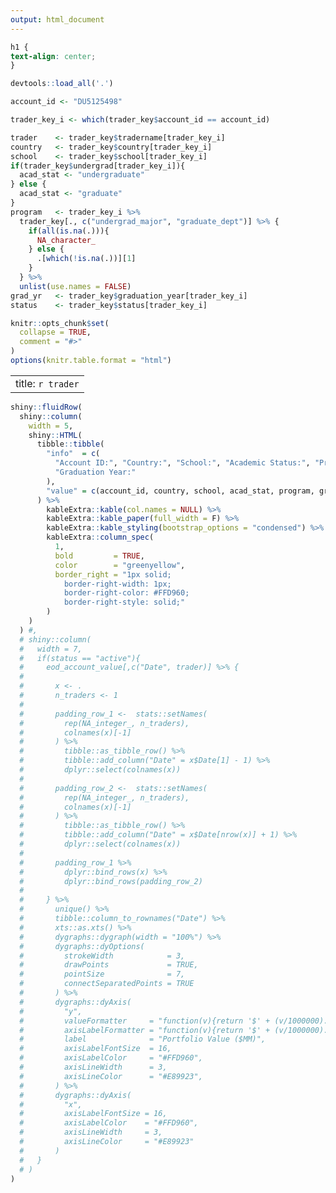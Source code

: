 ```yaml
---
output: html_document
---
```


```css
h1 {
text-align: center;
}
```

```r

devtools::load_all('.')

account_id <- "DU5125498"

trader_key_i <- which(trader_key$account_id == account_id) 

trader    <- trader_key$tradername[trader_key_i]
country   <- trader_key$country[trader_key_i]
school    <- trader_key$school[trader_key_i]
if(trader_key$undergrad[trader_key_i]){
  acad_stat <- "undergraduate"
} else {
  acad_stat <- "graduate"
}
program   <- trader_key_i %>%
  trader_key[., c("undergrad_major", "graduate_dept")] %>% {
    if(all(is.na(.))){
      NA_character_
    } else {
      .[which(!is.na(.))][1] 
    }
  } %>%
  unlist(use.names = FALSE)
grad_yr   <- trader_key$graduation_year[trader_key_i]
status    <- trader_key$status[trader_key_i]

knitr::opts_chunk$set(
  collapse = TRUE,
  comment = "#>"
)
options(knitr.table.format = "html") 
```

---
title: `r trader`
---

```r
shiny::fluidRow(
  shiny::column(
    width = 5,
    shiny::HTML(
      tibble::tibble(
        "info"  = c(
          "Account ID:", "Country:", "School:", "Academic Status:", "Program:", 
          "Graduation Year:"
        ),
        "value" = c(account_id, country, school, acad_stat, program, grad_yr)
      ) %>%
        kableExtra::kable(col.names = NULL) %>%
        kableExtra::kable_paper(full_width = F) %>%
        kableExtra::kable_styling(bootstrap_options = "condensed") %>%
        kableExtra::column_spec(
          1, 
          bold         = TRUE, 
          color        = "greenyellow",
          border_right = "1px solid; 
            border-right-width: 1px;
            border-right-color: #FFD960;
            border-right-style: solid;"
        )      
    )
  ) #,
  # shiny::column(
  #   width = 7,
  #   if(status == "active"){
  #     eod_account_value[,c("Date", trader)] %>% {
  #       
  #       x <- .
  #       n_traders <- 1
  #       
  #       padding_row_1 <-  stats::setNames(
  #         rep(NA_integer_, n_traders),
  #         colnames(x)[-1]
  #       ) %>%
  #         tibble::as_tibble_row() %>%
  #         tibble::add_column("Date" = x$Date[1] - 1) %>%
  #         dplyr::select(colnames(x))
  #       
  #       padding_row_2 <-  stats::setNames(
  #         rep(NA_integer_, n_traders),
  #         colnames(x)[-1]
  #       ) %>%
  #         tibble::as_tibble_row() %>%
  #         tibble::add_column("Date" = x$Date[nrow(x)] + 1) %>%
  #         dplyr::select(colnames(x))
  #       
  #       padding_row_1 %>%
  #         dplyr::bind_rows(x) %>%
  #         dplyr::bind_rows(padding_row_2)
  #       
  #     } %>%
  #       unique() %>%
  #       tibble::column_to_rownames("Date") %>%
  #       xts::as.xts() %>%
  #       dygraphs::dygraph(width = "100%") %>%
  #       dygraphs::dyOptions(
  #         strokeWidth            = 3,
  #         drawPoints             = TRUE,
  #         pointSize              = 7,
  #         connectSeparatedPoints = TRUE
  #       ) %>%
  #       dygraphs::dyAxis(
  #         "y",
  #         valueFormatter     = "function(v){return '$' + (v/1000000).toFixed(3)}",
  #         axisLabelFormatter = "function(v){return '$' + (v/1000000).toFixed(2)}",
  #         label              = "Portfolio Value ($MM)",
  #         axisLabelFontSize  = 16,
  #         axisLabelColor     = "#FFD960",
  #         axisLineWidth      = 3,
  #         axisLineColor      = "#E89923",
  #       ) %>%
  #       dygraphs::dyAxis(
  #         "x",
  #         axisLabelFontSize = 16,
  #         axisLabelColor    = "#FFD960",
  #         axisLineWidth     = 3,
  #         axisLineColor     = "#E89923"
  #       ) 
  #   }
  # )
)
```


